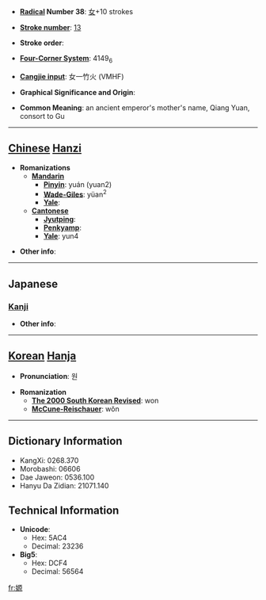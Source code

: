 * '''[[Wiktionary:Chinese radical index| Radical]] Number 38''': [[Wiktionary:Chinese radical index 女|女]]+10 strokes

* '''[[Wiktionary:Chinese total strokes index|Stroke number]]''': [[Wiktionary:Chinese total strokes index 13|13]]

* '''Stroke order''': 

* '''[[Wiktionary:Chinese four corner index|Four-Corner System]]''': 4149<sub>6</sub>

* '''[[Wiktionary:Chinese Cangjie index|Cangjie input]]''': 女一竹火 (VMHF)

* '''Graphical Significance and Origin''': 

* '''Common Meaning''': an ancient emperor's mother's name, Qiang Yuan, consort to Gu

----

== [[Chinese]] [[Hanzi]] ==

* '''Romanizations'''
** '''[[Mandarin]]'''
*** '''[[Pinyin]]''': yuán (yuan2)
*** '''[[Wade-Giles]]''': yüan<sup>2</sup>
*** '''[[Yale]]''': 
** '''[[Cantonese]]'''
*** '''[[Jyutping]]''':
*** '''[[Penkyamp]]''': 
*** '''[[Yale]]''': yun4

* '''Other info''': 

----

==Japanese==
===[[Kanji]]===
{{kanji|on readings=[[げん]] (gen), [[がん]] (gan)|kun readings=}}

* '''Other info''':  

----

== [[Korean]] [[Hanja]] ==

* '''Pronunciation''': 원

* '''Romanization'''
** '''[[The 2000 South Korean Revised Romanization|The 2000 South Korean Revised]]''': won
** '''[[McCune-Reischauer]]''': wŏn

----

== Dictionary Information ==

* KangXi: 0268.370
* Morobashi: 06606
* Dae Jaweon: 0536.100
* Hanyu Da Zidian: 21071.140

== Technical Information ==

* '''Unicode''':
** Hex: 5AC4
** Decimal: 23236
* '''Big5''':
** Hex: DCF4
** Decimal: 56564

[[fr:嫄]]